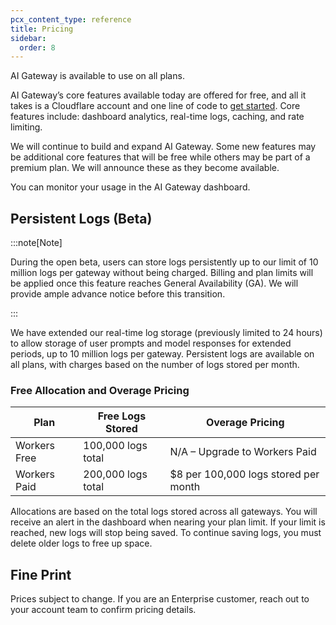 ```yaml
---
pcx_content_type: reference
title: Pricing
sidebar:
  order: 8
---
```


AI Gateway is available to use on all plans.

AI Gateway’s core features available today are offered for free, and all it takes is a Cloudflare account and one line of code to [get started](/ai-gateway/get-started/). Core features include: dashboard analytics, real-time logs, caching, and rate limiting.

We will continue to build and expand AI Gateway. Some new features may be additional core features that will be free while others may be part of a premium plan. We will announce these as they become available.

You can monitor your usage in the AI Gateway dashboard.

## Persistent Logs (Beta)

:::note[Note]

During the open beta, users can store logs persistently up to our limit of 10 million logs per gateway without being charged. Billing and plan limits will be applied once this feature reaches General Availability (GA). We will provide ample advance notice before this transition.

:::

We have extended our real-time log storage (previously limited to 24 hours) to allow storage of user prompts and model responses for extended periods, up to 10 million logs per gateway. Persistent logs are available on all plans, with charges based on the number of logs stored per month.

### Free Allocation and Overage Pricing

| Plan         | Free Logs Stored   | Overage Pricing                      |
| ------------ | ------------------ | ------------------------------------ |
| Workers Free | 100,000 logs total | N/A – Upgrade to Workers Paid        |
| Workers Paid | 200,000 logs total | $8 per 100,000 logs stored per month |

Allocations are based on the total logs stored across all gateways. You will receive an alert in the dashboard when nearing your plan limit. If your limit is reached, new logs will stop being saved. To continue saving logs, you must delete older logs to free up space.

## Fine Print

Prices subject to change. If you are an Enterprise customer, reach out to your account team to confirm pricing details.
